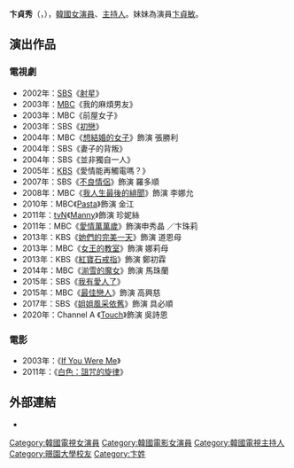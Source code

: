 {{NoteTA
|G1=KO
|G2=KO TV Show
|G3=KO Movie}}
{{藝人
| 姓名 = 卞貞秀
| 類型 = 女演員
| 圖片 = 200103 변정수.png
| 國籍 = {{KOR}}
| 外文名 = 변정수
| 外文 = ko
| 羅馬拼音 = Byeon Jeong Soo
| 出生日期 = {{birth_date_and_age|1974|4|15}}
| 語言 = [[韓語|韓語]]、[[英語|英語]]
| 兒女 = 2女
| 教育程度 = [[暻園大學|暻園大學]]纖維美術學[[學士|學士]]
| 經紀公司 = IOK Company
}}

'''卞貞秀'''（{{lang-ko|'''변정수'''}}，{{bd|1974年|4月15日|catIdx=B卞}}），[[韓國|韓國]][[女演員|女演員]]、[[主持人|主持人]]。妹妹為演員[[卞貞敏|卞貞敏]]。

==演出作品==
===電視劇===
*2002年：[[SBS_(韓國)|SBS]]《[[射星|射星]]》
*2003年：[[文化廣播_(韓國)|MBC]]《我的麻煩男友》
*2003年：MBC《前屋女子》
*2003年：SBS《[[初戀_(2003年電視劇)|初戀]]》
*2004年：MBC《[[想結婚的女子|想結婚的女子]]》飾演 張勝利
*2004年：SBS《妻子的背叛》
*2004年：SBS《並非獨自一人》
*2005年：[[韓國放送公社|KBS]]《愛情能再觸電嗎？》
*2007年：SBS《[[不良情侶|不良情侶]]》飾演 羅多順 
*2008年：MBC《[[我人生最後的緋聞|我人生最後的緋聞]]》飾演 李娜允
*2010年：MBC《[[Pasta_(電視劇)|Pasta]]》飾演 金江
*2011年：[[tvN|tvN]]《[[型男保姆到我家|Manny]]》飾演 珍妮絲 
*2011年：MBC《[[愛情萬萬歲_(韓國電視劇)|愛情萬萬歲]]》飾演申秀晶 ／卞珠莉 
*2013年：KBS《[[她們的完美一天|她們的完美一天]]》飾演 道恩母
*2013年：MBC《[[女王的教室_(韓國電視劇)|女王的教室]]》飾演 娜莉母
*2013年：KBS《[[紅寶石戒指_(電視劇)|紅寶石戒指]]》飾演 鄭初霖
*2014年：MBC《[[湔雪的魔女|湔雪的魔女]]》飾演 馬珠蘭
*2015年：SBS《[[我有愛人了|我有愛人了]]》
*2015年：MBC《[[最佳戀人|最佳戀人]]》飾演 高興慈
*2017年：SBS《[[姐姐風采依舊|姐姐風采依舊]]》飾演 具必順
*2020年：Channel A 《[[Touch_(韓國電視劇)|Touch]]》飾演 吳詩恩

===電影===
*2003年：《[[If_You_Were_Me|If You Were Me]]》
*2011年：《[[白色：詛咒的旋律|白色：詛咒的旋律]]》

== 外部連結 ==
*{{instagram|hoyatoya}}
{{IOK Company}}
{{DEFAULTSORT:Byun Jung-soo}}
[[Category:韓國電視女演員|Category:韓國電視女演員]]
[[Category:韓國電影女演員|Category:韓國電影女演員]]
[[Category:韓國電視主持人|Category:韓國電視主持人]]
[[Category:暻園大學校友|Category:暻園大學校友]]
[[Category:卞姓|Category:卞姓]]